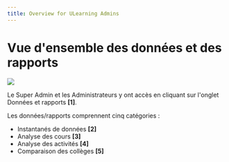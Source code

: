 ```yaml
--- 
title: Overview for ULearning Admins
--- 
```


# Vue d'ensemble des données et des rapports

![](/img/ulearning/admin/data01.png)

Le Super Admin et les Administrateurs y ont accès en cliquant sur l'onglet Données et rapports **[1]**.

Les données/rapports comprennent cinq catégories : 
- Instantanés de données **[2]** 
- Analyse des cours **[3]** 
- Analyse des activités **[4]** 
- Comparaison des collèges **[5]**
